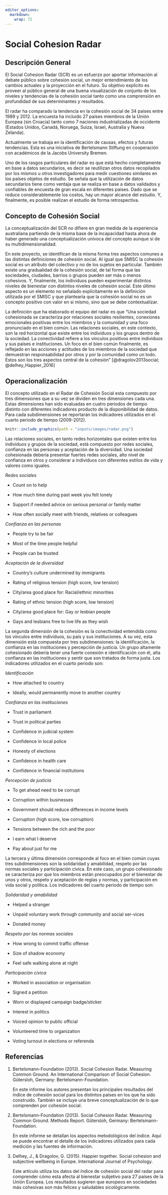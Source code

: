 ```yaml
---
editor_options: 
  markdown: 
    wrap: 72
---
```


# Social Cohesion Radar

## Descripción General

El Social Cohesion Radar (SCR) es un esfuerzo por aportar información al
debate público sobre cohesión social, un mejor entendimiento de los
cambios actuales y la proyección en el futuro. Su objetivo explícito es
proveer al público general de una buena visualización de conjunto de los
niveles y tendencias de la cohesión social tanto como una comprensión en
profundidad de sus determinantes y resultados.

El radar ha comparado la tendencia en la cohesión social de 34 países
entre 1989 y 2012. La encuesta ha incluido 27 países miembros de la
Unión Europea (sin Croacia) tanto como 7 naciones industrializadas de
occidente (Estados Unidos, Canadá, Noruega, Suiza, Israel, Australia y
Nueva Zelanda).

Actualmente se trabaja en la identificación de causas, efectos y futuras
tendencias. Esta es una iniciativa de Bertelsmann Stiftung en
cooperación con académicos de la Jacobs University Bremen.

Uno de los rasgos particulares del radar es que está hecho completamente
en base a datos secundarios, es decir se reutilizan otros datos
recopilados por los mismos u otros investigadores para medir cuestiones
similares en los países objetos de estudio. Se señala que la utilización
de datos secundarios tiene como ventaja que se realiza en base a datos
validados y confiables de encuesta de gran escala en diferentes países.
Dado que se reduce considerablemente los costos, hay un mayor alcance
del estudio. Y, finalmente, es posible realizan el estudio de forma
retrospectiva.

## Concepto de Cohesión Social

La conceptualización del SCR no difiere en gran medida de la experiencia
australiana partiendo de la misma base de la incapacidad hasta ahora de
haber generado una conceptualización unívoca del concepto aunque si de
su multidimensionalidad.

En este proyecto, se identifican de la misma forma tres aspectos comunes
a las distintas definiciones de cohesión social. Al igual que SMISC la
cohesión social es un atributo del colectivo y no de los sujetos en
particular. También existe una gradualidad de la cohesión social, de tal
forma que las sociedades, ciudades, barrios o grupos pueden ser más o
menos cohesivos. Y, finalmente, los individuos pueden experimentar
distintos niveles de bienestar con distintos niveles de cohesión social.
Este último aspecto es un elemento no señalado explícitamente en la
definición utilizada por el SMISC y que plantearía que la cohesión
social no es un concepto positivo con valor en si mismo, sino que se
debe contextualizar.

La definición que ha elaborado el equipo del radar es que "Una sociedad
cohesionada se caracteriza por relaciones sociales resilientes,
conexiones emocionales positivas entre los miembros y la comunidad y una
foco pronunciado en el bien común. Las relaciones sociales, en este
contexto, son la red horizontal que existe entre los individuos y los
grupos dentro de la sociedad. La conectividad refiere a los vínculos
positivos entre individuos y sus países e instituciones. Un foco en el
bien común finalmente, es reflejado en las acciones y actitudes de los
miembros de la sociedad que demuestran responsabilidad por otros y por
la comunidad como un todo. Estos son los tres aspectos central de la
cohesión" [@dragolov2013social; @delhey_Happier_2016]

## Operacionalización

El concepto utilizado en el Radar de Cohesión Social esta compuesto por
tres dimensiones que a su vez se dividen en tres dimensiones cada una.
Estas dimensiones han sido evaluadas en cuatro periodos de tiempo
distinto con diferentes indicadores producto de la disponibilidad de
datos. Para cada subdimensiones se reportarán los indicadores utilizados
en el cuarto periodo de tiempo (2009-2012).


```r
knitr::include_graphics(path = "inputs/images/radar.png")
```


Las relaciones sociales, en tanto redes horizontales que existen entre
los individuos y grupos de la sociedad, está compuesto por redes
sociales, confianza en las personas y aceptación de la diversidad. Una
sociedad cohesionada debería presentar fuertes redes sociales, alto
nivel de confianza en otros y considerar a individuos con diferentes
estilos de vida y valores como iguales.

*Redes sociales*

-   Count on to help

-   How much time during past week you felt lonely

-   Support if needed advice on serious personal or family matter

-   How often socially meet with friends, relatives or colleagues

*Confianza en las personas*

-   People try to be fair

-   Most of the time people helpful

-   People can be trusted

*Aceptación de la diversidad*

-   Country's culture undermined by immigrants

-   Rating of religious tension (high score, low tension)

-   City/area good place for: Racial/ethnic minorities

-   Rating of ethnic tension (high score, low tension)

-   City/area good place for: Gay or lesbian people

-   Gays and lesbians free to live life as they wish

La segunda dimensión de la cohesión es la conectividad entendida como
los vínculos entre individuos, su país y sus instituciones. A su vez,
esta dimensión está compuesta por tres subdimensiones: la
identificación, la confianza en las instituciones y percepción de
justicia. Un grupo altamente cohesionado debería tener una fuerte
conexión e identificación con él, alta confianza en las instituciones y
sentir que son tratados de forma justa. Los indicadores utilizados en el
cuarto periodo son:

*Identificación*

-   How attached to country

-   Ideally, would permanently move to another country

*Confianza en las instituciones*

-   Trust in parliament

-   Trust in political parties

-   Confidence in judicial system

-   Confidence in local police

-   Honesty of elections

-   Confidence in health care

-   Confidence in financial institutions

*Percepción de justicia*

-   To get ahead need to be corrupt

-   Corruption within businesses

-   Government should reduce differences in income levels

-   Corruption (high score, low corruption)

-   Tensions between the rich and the poor

-   I earn what I deserve

-   Pay about just for me

La tercera y última dimensión corresponde al foco en el bien común cuyas
tres subdimensiones son la solidaridad y amabilidad, respeto por las
normas sociales y participación cívica. En este caso, un grupo
cohesionado se caracteriza por que los miembros están preocupados por el
bienestar de unos y otros, respeto y aceptación de reglas y normas, y
participación en vida social y política. Los indicadores del cuarto
periodo de tiempo son:

*Solidaridad y amabilidad*

-   Helped a stranger

-   Unpaid voluntary work through community and social ser-vices

-   Donated money

*Respeto por las normas sociales*

-   How wrong to commit traffic offense

-   Size of shadow economy

-   Feel safe walking alone at night

*Participación cívica*

-   Worked in association or organisation

-   Signed a petition

-   Worn or displayed campaign badge/sticker

-   Interest in politics

-   Voiced opinion to public official

-   Volunteered time to organization

-   Voting turnout in elections or referenda

## Referencias

1.  Bertelsmann-Foundation (2013). Social Cohesion Radar. Measuring
    Common Ground. An International Comparison of Social Cohesion.
    Gütersloh, Germany: Bertelsmann-Foundation.

    En este informe los autores presentan los principales resultados del
    índice de cohesión social para los distintos países en los que ha
    sido construido. También se incluye una breve conceptualización de
    lo que comprenden por cohesión social.

2.  Bertelsmann-Foundation (2013). Social Cohesion Radar. Measuring
    Common Ground. Methods Report. Gütersloh, Germany:
    Bertelsmann-Foundation.

    En este informe se detallan los aspectos metodológicos del índice.
    Aquí se puede encontrar el detalle de los indicadores utilizados
    para cada medición y las fuentes de información.

3.  Delhey, J., & Dragolov, G. (2015). Happier together. Social cohesion
    and subjective wellbeing in Europe. International Journal of
    Psychology.

    Este artículo utiliza los datos del índice de cohesión social del
    radar para comprender cómo esta afecta al bienestar subjetivo para
    27 países de la Unión Europea. Los resultados sugieren que europeos
    en sociedades más cohesivas son más felices y saludables
    sicológicamente.

